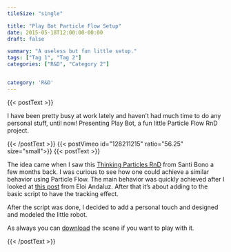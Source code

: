 ```yaml
---
tileSize: "single"

title: "Play Bot Particle Flow Setup"
date: 2015-05-18T12:00:00-00:00
draft: false

summary: "A useless but fun little setup."
tags: ["Tag 1", "Tag 2"]
categories: ["R&D", "Category 2"]


category: 'R&D'
---
```


<!--postText--> {{< postText >}} 
<p>I have been pretty busy at work lately and haven’t had much time to do any personal stuff, until now! Presenting Play Bot, a fun little Particle Flow RnD project.</p>
{{< /postText >}}

<!--videoModule--> {{< postVimeo id="128211215" ratio="56.25" size="small">}}

<!--postText--> {{< postText >}} 
<p>The idea came when I saw this <a class="link link--loud-simple" href="https://vimeo.com/86046989">Thinking Particles RnD</a> from Santi Bono a few months back. I was curious to see how one could achieve a similar behavior using Particle Flow. The main behavior was quickly achieved after I looked at <a class="link link--loud-simple" href="http://www.andvfx.com/1511/ball-compensation/">this post</a> from Eloi Andaluz. After that it’s about adding to the basic script to have the tracking effect.</p>

<p>After the script was done, I decided to add a personal touch and designed and modeled the little robot.</p>

<p>As always you can <a class="link link--loud-simple" href="https://www.dropbox.com/s/z52tx6izowcitci/Play%20Bot%20%28hhx%29.zip?dl=0">download</a> the scene if you want to play with it.</p>
{{< /postText >}}